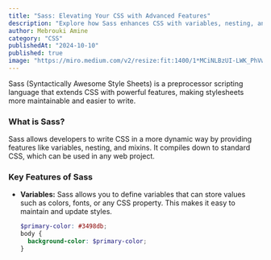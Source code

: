 ```yaml
---
title: "Sass: Elevating Your CSS with Advanced Features"
description: "Explore how Sass enhances CSS with variables, nesting, and mixins for more maintainable stylesheets."
author: Mebrouki Amine
category: "CSS"
publishedAt: "2024-10-10"
published: true
image: "https://miro.medium.com/v2/resize:fit:1400/1*MCiNLBzUI-LWK_PhVwq0xA.png"
---
```


Sass (Syntactically Awesome Style Sheets) is a preprocessor scripting language that extends CSS with powerful features, making stylesheets more maintainable and easier to write.

### What is Sass?

Sass allows developers to write CSS in a more dynamic way by providing features like variables, nesting, and mixins. It compiles down to standard CSS, which can be used in any web project.

### Key Features of Sass

- **Variables:** Sass allows you to define variables that can store values such as colors, fonts, or any CSS property. This makes it easy to maintain and update styles.
  
  ```scss
  $primary-color: #3498db;
  body {
    background-color: $primary-color;
  }
  ```
